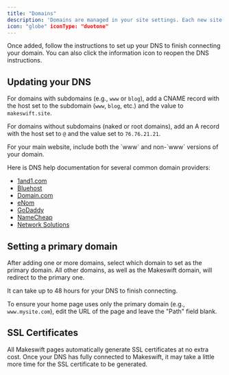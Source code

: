 ```yaml
---
title: "Domains"
description: 'Domains are managed in your site settings. Each new site begins with a **makeswift.site** domain. Click "Connect your domain" or "+ Add domain" to add a custom domain.'
icon: "globe" iconType: "duotone"
---
```


Once added, follow the instructions to set up your DNS to finish connecting your domain. You can also click the information icon to reopen the DNS instructions.

## Updating your DNS

For domains with subdomains (e.g., `www` or `blog`), add a CNAME record with the host set to the subdomain (`www`, `blog`, etc.) and the value to `makeswift.site`.

For domains without subdomains (naked or root domains), add an A record with the host set to `@` and the value set to `76.76.21.21`.

<Note>
  For your main website, include both the `www` and non-`www` versions of your
  domain.
</Note>

Here is DNS help documentation for several common domain providers:

- [1and1.com](https://www.ionos.com/help/domains/dns-settings/#acc2685)
- [Bluehost](https://my.bluehost.com/hosting/help/dns-management-add-edit-or-delete-dns-entries)
- [Domain.com](https://www.domain.com/help/article/dns-management-how-to-update-dns-records)
- [eNom](https://help.enom.com/hc/en-us/articles/115000474012-How-to-Change-DNS-Host-Records)
- [GoDaddy](https://www.godaddy.com/help/view-my-dns-settings-19182)
- [NameCheap](https://www.namecheap.com/support/knowledgebase/article.aspx/434/2237/how-do-i-set-up-host-records-for-a-domain)
- [Network Solutions](https://www.networksolutions.com/support/how-to-manage-advanced-dns-records/)

## Setting a primary domain

After adding one or more domains, select which domain to set as the primary domain. All other domains, as well as the Makeswift domain, will redirect to the primary one.

<Note>It can take up to 48 hours for your DNS to finish connecting.</Note>

To ensure your home page uses only the primary domain (e.g., `www.mysite.com`), edit the URL of the page and leave the "Path" field blank.

## SSL Certificates

All Makeswift pages automatically generate SSL certificates at no extra cost. Once your DNS has fully connected to Makeswift, it may take a little more time for the SSL certificate to be generated.
